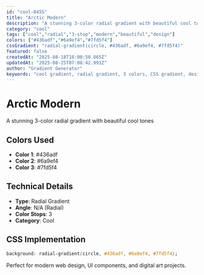 ```yaml
---
id: "cool-0455"
title: "Arctic Modern"
description: "A stunning 3-color radial gradient with beautiful cool tones"
category: "cool"
tags: ["cool","radial","3-stop","modern","beautiful","design"]
colors: ["#436adf","#6a9ef4","#7fd5f4"]
cssGradient: "radial-gradient(circle, #436adf, #6a9ef4, #7fd5f4)"
featured: false
createdAt: "2025-08-18T18:00:50.865Z"
updatedAt: "2025-08-25T07:08:42.991Z"
author: "Gradient Generator"
keywords: "cool gradient, radial gradient, 3 colors, CSS gradient, design, #436adf, #6a9ef4, #7fd5f4"
---
```


# Arctic Modern

A stunning 3-color radial gradient with beautiful cool tones

## Colors Used
- **Color 1**: #436adf
- **Color 2**: #6a9ef4
- **Color 3**: #7fd5f4

## Technical Details
- **Type**: Radial Gradient
- **Angle**: N/A (Radial)
- **Color Stops**: 3
- **Category**: Cool

## CSS Implementation
```css
background: radial-gradient(circle, #436adf, #6a9ef4, #7fd5f4);
```

Perfect for modern web design, UI components, and digital art projects.
